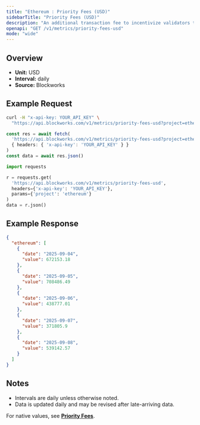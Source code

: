 ```yaml
---
title: "Ethereum : Priority Fees (USD)"
sidebarTitle: "Priority Fees (USD)"
description: "An additional transaction fee to incentivize validators to prioritize and execute transactions."
openapi: "GET /v1/metrics/priority-fees-usd"
mode: "wide"
---
```


## Overview

- **Unit:** USD
- **Interval:** daily
- **Source:** Blockworks

## Example Request

<CodeGroup>

```bash cURL
curl -H "x-api-key: YOUR_API_KEY" \
  "https://api.blockworks.com/v1/metrics/priority-fees-usd?project=ethereum"
```

```typescript TypeScript
const res = await fetch(
  'https://api.blockworks.com/v1/metrics/priority-fees-usd?project=ethereum',
  { headers: { 'x-api-key': 'YOUR_API_KEY' } }
)
const data = await res.json()
```

```python Python
import requests

r = requests.get(
  'https://api.blockworks.com/v1/metrics/priority-fees-usd',
  headers={'x-api-key': 'YOUR_API_KEY'},
  params={'project': 'ethereum'}
)
data = r.json()
```

</CodeGroup>

## Example Response

```json
{
  "ethereum": [
    {
      "date": "2025-09-04",
      "value": 672153.18
    },
    {
      "date": "2025-09-05",
      "value": 708486.49
    },
    {
      "date": "2025-09-06",
      "value": 438777.01
    },
    {
      "date": "2025-09-07",
      "value": 371805.9
    },
    {
      "date": "2025-09-08",
      "value": 539142.57
    }
  ]
}
```

## Notes
- Intervals are daily unless otherwise noted.
- Data is updated daily and may be revised after late-arriving data.


<Note>For native values, see **[Priority Fees](./priority-fees)**.</Note>